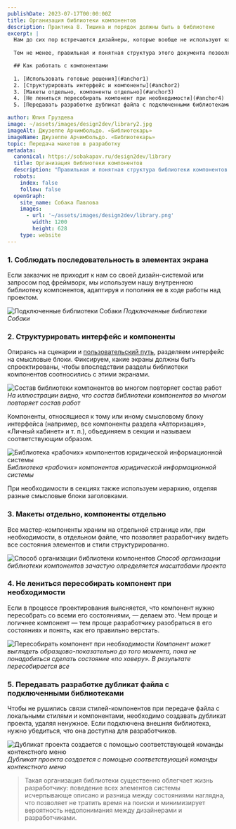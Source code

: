 ```yaml
---
publishDate: 2023-07-17T00:00:00Z
title: Организация библиотеки компонентов
description: Практика 8. Тишина и порядок должны быть в библиотеке
excerpt: |
  Нам до сих пор встречаются дизайнеры, которые вообще не используют компоненты при работе с макетами. А многие из тех, кто используют, даже не задумываются о правильной [организации библиотек](https://help.figma.com/hc/en-us/sections/4403936000407-Libraries-).
  
  Тем не менее, правильная и понятная структура этого документа позволяет разработчикам сэкономить время, не перелопачивая все макеты в поисках неактивного состояния того или иного элемента или состояния «по ховеру».

  ## Как работать с компонентами
  
  1. [Использовать готовые решения](#anchor1)
  2. [Структурировать интерфейс и компоненты](#anchor2)
  3. [Макеты отдельно, компоненты отдельно](#anchor3)
  4. [Не лениться пересобирать компонент при необходимости](#anchor4)
  5. [Передавать разработке дубликат файла с подключенными библиотеками](#anchor5)

author: Юлия Груздева
image: ~/assets/images/design2dev/library2.jpg
imageAlt: Джузеппе Арчимбольдо. «Библиотекарь»
imageName: Джузеппе Арчимбольдо. «Библиотекарь»
topic: Передача макетов в разработку
metadata:
  canonical: https://sobakapav.ru/design2dev/library
  title: Организация библиотеки компонентов
  description: "Правильная и понятная структура библиотеки компонентов позволяет разработчикам сэкономить время"
  robots:
    index: false
    follow: false
  openGraph:
    site_name: Собака Павлова
    images:
      - url: '~/assets/images/design2dev/library.png'
        width: 1200
        height: 628
    type: website
---
```



### <a name="anchor1"></a> 1. Соблюдать последовательность в элементах экрана

Если заказчик не приходит к нам со своей дизайн-системой или запросом под фреймворк, мы используем нашу внутреннюю библиотеку компонентов, адаптируя и пополняя ее в ходе работы над проектом.

![Подключенные библиотеки Собаки](~/assets/images/design2dev/dd8-1.png)
_Подключенные библиотеки Собаки_

### <a name="anchor2"></a> 2. Структурировать интерфейс и компоненты

Опираясь на сценарии и [пользовательский путь](/design2dev/user-flow), разделяем интерфейс на смысловые блоки. Фиксируем, какие экраны должны быть спроектированы, чтобы впоследствии разделы библиотеки компонентов соотносились с этими экранами.

![Состав библиотеки компонентов во многом повторяет состав работ](~/assets/images/design2dev/dd8-2.png)
_На иллюстрации видно, что состав библиотеки компонентов во многом повторяет состав работ_

Компоненты, относящиеся к тому или иному смысловому блоку интерфейса (например, все компоненты раздела «Авторизация», «Личный кабинет» и т. п.), объединяем в секции и называем соответствующим образом.

![Библиотека «рабочих» компонентов юридической информационной системы](~/assets/images/design2dev/dd8-21.png)
_Библиотека «рабочих» компонентов юридической информационной системы_

При необходимости в секциях также используем иерархию, отделяя разные смысловые блоки заголовками.

### <a name="anchor3"></a> 3. Макеты отдельно, компоненты отдельно

Все мастер-компоненты храним на отдельной странице или, при необходимости, в отдельном файле, что позволяет разработчику видеть все состояния элементов и стили структурированно.

![Способ организации библиотеки компонентов](~/assets/images/design2dev/dd8-3.png)
_Способ организации библиотеки компонентов зачастую определяется масштабами проекта_

### <a name="anchor4"></a> 4. Не лениться пересобирать компонент при необходимости

Если в процессе проектирования выясняется, что компонент нужно пересобрать со всеми его состояниями, — делаем это. Чем проще и логичнее компонент — тем проще разработчику разобраться в его состояниях и понять, как его правильно верстать.

![Пересобирать компонент при необходимости](~/assets/images/design2dev/dd8-4.png)
_Компонент может выглядеть образцово-показательно до того момента, пока не понадобиться сделать состояние «по ховеру». В результате пересобирается все_

### <a name="anchor5"></a> 5. Передавать разработке дубликат файла с подключенными библиотеками

Чтобы не рушились связи стилей-компонентов при передаче файла с локальными стилями и компонентами, необходимо создавать дубликат проекта, удаляя ненужное. Если подключена внешняя библиотека, нужно убедиться, что она доступна для разработчиков.

![Дубликат проекта создается с помощью соответствующей команды контекстного меню](~/assets/images/design2dev/dd8-5.png)
_Дубликат проекта создается с помощью соответствующей команды контекстного меню_

>Такая организация библиотеки существенно облегчает жизнь разработчику: поведение всех элементов системы исчерпывающе описано и разница между состояниями наглядна, что позволяет не тратить время на поиски и минимизирует вероятность недопонимания между дизайнерами и разработчиками.
